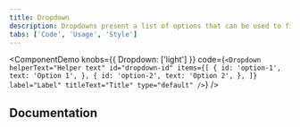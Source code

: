 ```yaml
---
title: Dropdown
description: Dropdowns present a list of options that can be used to filter or sort existing content. They can also be used as menus.
tabs: ['Code', 'Usage', 'Style']
---
```


<ComponentDemo
  knobs={{ Dropdown: ['light'] }}
  code={`<Dropdown
  helperText="Helper text"
  id="dropdown-id"
  items={[
    {
      id: 'option-1',
      text: 'Option 1',
    },
    {
      id: 'option-2',
      text: 'Option 2',
    },
  ]}
  label="Label"
  titleText="Title"
  type="default"
/>`}
/>

<ComponentReact
    name="Dropdown"
    component="Dropdown"
    variation="Dropdown"
    hasVanillaVersion
    hasAngularVersion
    hasVueVersion
    >
</ComponentReact>
<ComponentReact
    name="Dropdown inline"
    component="Dropdown"
    variation="Dropdown.Inline"
    hasVanillaVersion
    hasVueVersion
    >
</ComponentReact>

<ComponentReact
    name="Multi select"
    component="MultiSelect"
    variation="MultiSelect"
    hasAngularVersion
    hasVueVersion
    >
</ComponentReact>
<ComponentReact
    name="Filterable multi select"
    component="MultiSelect"
    variation="MultiSelect.Filterable"
    hasAngularVersion
    hasVueVersion
    >
</ComponentReact>
<ComponentReact
    name="Inline multi select"
    component="MultiSelect"
    variation="MultiSelect.Inline"
    hasAngularVersion
    hasVueVersion
    >
</ComponentReact>
<ComponentReact
    name="Combo box"
    component="ComboBox"
    hasAngularVersion
    hasVueVersion
    >
</ComponentReact>

## Documentation

<ComponentDocs component="dropdown" />
